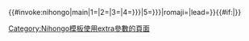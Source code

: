 <includeonly>{{#invoke:nihongo|main|1={{{1|}}}|2={{{2|}}}|3={{{3|}}}|4={{{4|{{{extra|}}}}}}|5={{{5|{{{extra2|}}}}}}|romaji={{{romaji|}}}|lead={{{lead|}}}}}{{category handler|main=[[Category:含有日語的條目]]}}{{#if:{{{4|}}}{{{extra|}}}{{{5|}}}{{{extra2|}}}|[[Category:Nihongo模板使用extra參數的頁面]]}}</includeonly><noinclude>{{Documentation}}</noinclude>